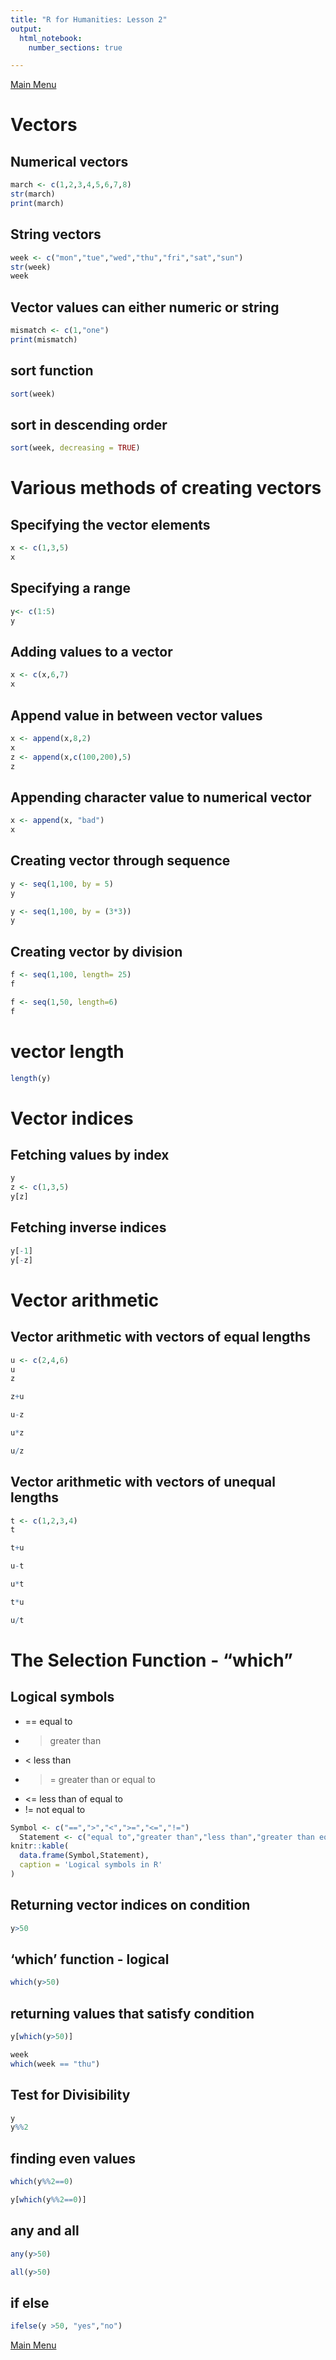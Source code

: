 ```yaml
---
title: "R for Humanities: Lesson 2"
output: 
  html_notebook: 
    number_sections: true

---
```


[Main Menu](https://htmlpreview.github.io/?https://github.com/argentenum/Rworkshop/blob/master/notebooks/RforHumanities.nb.html)

# Vectors

## Numerical vectors
```r
march <- c(1,2,3,4,5,6,7,8)
str(march)
print(march)
```


## String vectors

```r
week <- c("mon","tue","wed","thu","fri","sat","sun")
str(week)
week
```


## Vector values can either numeric or string

```r
mismatch <- c(1,"one")
print(mismatch)
```


## sort function

```r
sort(week)
```

## sort in descending order

```r
sort(week, decreasing = TRUE)
```

# Various methods of creating vectors

## Specifying the vector elements
```r
x <- c(1,3,5)
x
```
## Specifying a range
```r
y<- c(1:5)
y
```

## Adding values to a vector

```r
x <- c(x,6,7)
x
```

## Append value in between vector values

```r
x <- append(x,8,2)
x
z <- append(x,c(100,200),5)
z
```

## Appending character value to numerical vector

```r
x <- append(x, "bad")
x
```

## Creating vector through sequence

```r
y <- seq(1,100, by = 5)
y
```
```r
y <- seq(1,100, by = (3*3))
y
```


## Creating vector by division

```r
f <- seq(1,100, length= 25)
f
```
```r
f <- seq(1,50, length=6)
f
```
# vector length

```r
length(y)
```


# Vector indices

## Fetching values by index

```r
y
z <- c(1,3,5)
y[z]
```
## Fetching inverse indices

```r
y[-1]
y[-z]
```

# Vector arithmetic

## Vector arithmetic with vectors of equal lengths

```r
u <- c(2,4,6)
u
z
```
```r
z+u
```
```r
u-z
```
```r
u*z
```
```r
u/z
```
## Vector arithmetic with vectors of unequal lengths

```r
t <- c(1,2,3,4)
t
```
```r
t+u
```

```r
u-t
```

```r
u*t
```

```r
t*u
```

```r
u/t
```

# The Selection Function - "which"

## Logical symbols 
* ==  equal to
* >   greater than
* <   less than
* >=  greater than or equal to
* <=  less than of equal to
* !=  not equal to

```r
Symbol <- c("==",">","<",">=","<=","!=")
  Statement <- c("equal to","greater than","less than","greater than equal to","less than equal to","not equal to")
knitr::kable(
  data.frame(Symbol,Statement),
  caption = 'Logical symbols in R'
)
```

## Returning vector indices on condition

```r
y>50
```

## 'which' function - logical

```r
which(y>50)
```


## returning values that satisfy condition

```r
y[which(y>50)]
```
```r
week
which(week == "thu")
```


## Test for Divisibility

```r
y
y%%2
```


## finding even values

```r
which(y%%2==0)
```

```r
y[which(y%%2==0)]
```


## any and all

```r
any(y>50)
```

```r
all(y>50)
```


## if else

```r
ifelse(y >50, "yes","no")
```



[Main Menu](https://htmlpreview.github.io/?https://github.com/argentenum/Rworkshop/blob/master/notebooks/RforHumanities.nb.html)